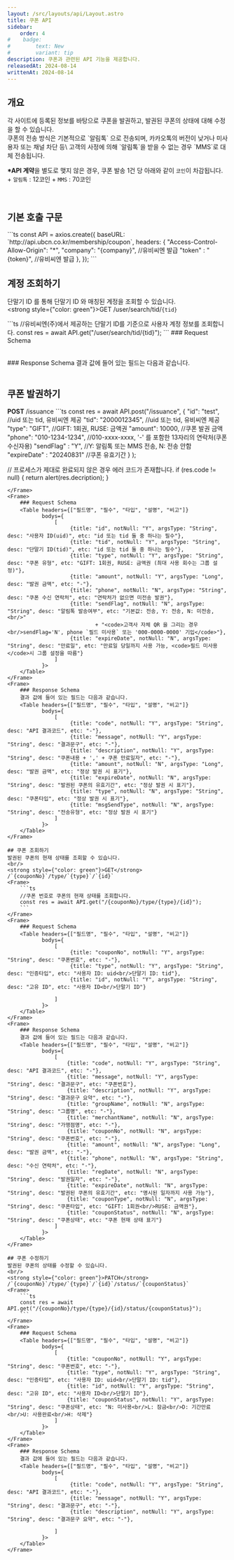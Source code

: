 ```yaml
---
layout: /src/layouts/api/Layout.astro
title: 쿠폰 API
sidebar:
    order: 4
#    badge:
#        text: New
#        variant: tip
description: 쿠폰과 관련된 API 기능을 제공합니다.
releasedAt: 2024-08-14
writtenAt: 2024-08-14
---
```



## 개요
<Frame>
각 사이트에 등록된 정보를 바탕으로 쿠폰을 발권하고, 발권된 쿠폰의 상태에 대해 수정을 할 수 있습니다.
<br/>
쿠폰의 전송 방식은 기본적으로 `알림톡` 으로 전송되며, 카카오톡의 버전이 낮거나 미사용자 또는 채널 차단 등\
고객의 사정에 의해 `알림톡`을 받을 수 없는 경우 `MMS`로 대체 전송됩니다.
<br/>

<strong>*API 계약</strong>을 별도로 맺지 않은 경우, 쿠폰 발송 1건 당 아래와 같이 `코인`이 차감됩니다.
    + `알림톡` : 12코인
    + `MMS` : 70코인
</Frame>
<br/>

## 기본 호출 구문
<Frame>
```ts
const API = axios.create({
    baseURL: `http://api.ubcn.co.kr/membership/coupon`,
    headers: {
        "Access-Control-Allow-Origin": "*",
        "company": "{company}", //유비씨엔 발급
        "token"  : "{token}",     //유비씨엔 발급
    },
});
```
</Frame>

## 계정 조회하기
단말기 ID 를 통해 단말기 ID 와 매칭된 계정을 조회할 수 있습니다.
<br/>
<strong style={"color: green"}>GET</strong> /user/search/tid/`{tid}`
<Frame>
```ts
    //유비씨엔(주)에서 제공하는 단말기 ID를 기준으로 사용자 계정 정보를 조회합니다.
    const res = await API.get("/user/search/tid/{tid}");
```
</Frame>
<Frame>
    ### Request Schema
    <Table headers={["필드명", "필수", "타입", "설명", "비고"]}
           bodys={
               [
                   {title: "tid", notNull: "Y", argsType: "String", desc: "단말기 ID", etc: "-"},
               ]
           }>
    </Table>
</Frame>
<Frame>
    ### Response Schema
    결과 값에 들어 있는 필드는 다음과 같습니다.
    <Table headers={["필드명", "필수", "타입", "설명", "비고"]}
           bodys={
               [
                   {title: "code", notNull: "Y", argsType: "String", desc: "API 결과코드", etc: "-"},
                   {title: "message", notNull: "Y", argsType: "String", desc: "사용자 ID", etc: "-"},
                   {title: "description", notNull: "Y", argsType: "String", desc: "결과문구 요약", etc: "-"},
               ]
           }>
    </Table>
</Frame>


## 쿠폰 발권하기
<Frame>
<strong style={"color: green"}>POST</strong> /issuance
```ts
const res = await API.post("/issuance",
    {
        "id": "test",              //uid 또는 tid, 유비씨엔 제공
        "tid": "2000012345",         //uid 또는 tid, 유비씨엔 제공
        "type": "GIFT",              //GIFT: 1회권, RUSE: 금액권
        "amount": 10000,             //쿠폰 발권 금액
        "phone": "010-1234-1234",    //010-xxxx-xxxx, '-' 를 포함한 13자리의 연락처(쿠폰 수신자용)
        "sendFlag" : "Y",            //Y: 알림톡 또는 MMS 전송, N: 전송 안함
        "expireDate" : "20240831"    //쿠폰 유효기간
    }
);

// 프로세스가 제대로 완료되지 않은 경우 에러 코드가 존재합니다.
if (res.code != null) {
  return alert(res.decription);
}

```
</Frame>
<Frame>
    ### Request Schema
    <Table headers={["필드명", "필수", "타입", "설명", "비고"]}
           bodys={
               [
                    {title: "id", notNull: "Y", argsType: "String", desc: "사용자 ID(uid)", etc: "id 또는 tid 둘 중 하나는 필수"},
                    {title: "tid", notNull: "Y", argsType: "String", desc: "단말기 ID(tid)", etc: "id 또는 tid 둘 중 하나는 필수"},
                    {title: "type", notNull: "Y", argsType: "String", desc: "쿠폰 유형", etc: "GIFT: 1회권, RUSE: 금액권 (최대 사용 회수는 그룹 설정)"},
                    {title: "amount", notNull: "Y", argsType: "Long", desc: "발권 금액", etc: "-"},
                    {title: "phone", notNull: "N", argsType: "String", desc: "쿠폰 수신 연락처", etc: "연락처가 없으면 미전송 발권"},
                    {title: "sendFlag", notNull: "N", argsType: "String", desc: "알림톡 발송여부", etc: "기본값: 전송, Y: 전송, N: 미전송, <br/>"
                            + "<code>고객사 자체 QR 을 그리는 경우 <br/>sendFlag='N', phone `필드 미사용` 또는 '000-0000-0000' 기입</code>"},
                    {title: "expireDate", notNull: "N", argsType: "String", desc: "만료일", etc: "만료일 당일까지 사용 가능, <code>필드 미사용</code>시 그룹 설정을 따름"}
               ]
           }>
    </Table>
</Frame>
<Frame>
    ### Response Schema
    결과 값에 들어 있는 필드는 다음과 같습니다.
    <Table headers={["필드명", "필수", "타입", "설명", "비고"]}
           bodys={
               [
                    {title: "code", notNull: "Y", argsType: "String", desc: "API 결과코드", etc: "-"},
                    {title: "message", notNull: "Y", argsType: "String", desc: "결과문구", etc: "-"},
                    {title: "description", notNull: "Y", argsType: "String", desc: "쿠폰내용 + ',' + 쿠폰 만료일자", etc: "-"},
                    {title: "amount", notNull: "N", argsType: "Long", desc: "발권 금액", etc: "정상 발권 시 표기"},
                    {title: "expireDate", notNull: "N", argsType: "String", desc: "발권된 쿠폰의 유효기간", etc: "정상 발권 시 표기"},
                    {title: "type", notNull: "N", argsType: "String", desc: "쿠폰타입", etc: "정상 발권 시 표기"},
                    {title: "msgSendType", notNull: "N", argsType: "String", desc: "전송유형", etc: "정상 발권 시 표기"}
               ]
           }>
    </Table>
</Frame>

## 쿠폰 조회하기
발권된 쿠폰의 현재 상태를 조회할 수 있습니다.
<br/>
<strong style={"color: green"}>GET</strong> /`{couponNo}`/type/`{type}`/`{id}`
<Frame>
    ```ts
    //쿠폰 번호로 쿠폰의 현재 상태를 조회합니다.
    const res = await API.get("/{couponNo}/type/{type}/{id}");
    ```
</Frame>
<Frame>
    ### Request Schema
    <Table headers={["필드명", "필수", "타입", "설명", "비고"]}
           bodys={
               [
                    {title: "couponNo", notNull: "Y", argsType: "String", desc: "쿠폰번호", etc: "-"},
                    {title: "type", notNull: "Y", argsType: "String", desc: "인증타입", etc: "사용자 ID: uid<br/>단말기 ID: tid"},
                    {title: "id", notNull: "Y", argsType: "String", desc: "고유 ID", etc: "사용자 ID<br/>단말기 ID"}

               ]
           }>
    </Table>
</Frame>
<Frame>
    ### Response Schema
    결과 값에 들어 있는 필드는 다음과 같습니다.
    <Table headers={["필드명", "필수", "타입", "설명", "비고"]}
           bodys={
               [
                   {title: "code", notNull: "Y", argsType: "String", desc: "API 결과코드", etc: "-"},
                   {title: "message", notNull: "Y", argsType: "String", desc: "결과문구", etc: "쿠폰번호"},
                   {title: "description", notNull: "Y", argsType: "String", desc: "결과문구 요약", etc: "-"},
                   {title: "groupName", notNull: "N", argsType: "String", desc: "그룹명", etc: "-"},
                   {title: "merchantName", notNull: "N", argsType: "String", desc: "가맹점명", etc: "-"},
                   {title: "couponNo", notNull: "N", argsType: "String", desc: "쿠폰번호", etc: "-"},
                   {title: "amount", notNull: "N", argsType: "Long", desc: "발권 금액", etc: "-"},
                   {title: "phone", notNull: "N", argsType: "String", desc: "수신 연락처", etc: "-"},
                   {title: "regDate", notNull: "N", argsType: "String", desc: "발권일자", etc: "-"},
                   {title: "expireDate", notNull: "N", argsType: "String", desc: "발권된 쿠폰의 유효기간", etc: "명시된 일자까지 사용 가능"},
                   {title: "couponType", notNull: "N", argsType: "String", desc: "쿠폰타입", etc: "GIFT: 1회권<br/>RUSE: 금액권"},
                   {title: "couponStatus", notNull: "N", argsType: "String", desc: "쿠폰상태", etc: "쿠폰 현재 상태 표기"}
               ]
           }>
    </Table>
</Frame>

## 쿠폰 수정하기
발권된 쿠폰의 상태를 수정할 수 있습니다.
<br/>
<strong style={"color: green"}>PATCH</strong> /`{couponNo}`/type/`{type}`/`{id}`/status/`{couponStatus}`
<Frame>
    ```ts
    const res = await API.get("/{couponNo}/type/{type}/{id}/status/{couponStatus}");
    ```
</Frame>
<Frame>
    ### Request Schema
    <Table headers={["필드명", "필수", "타입", "설명", "비고"]}
           bodys={
               [
                   {title: "couponNo", notNull: "Y", argsType: "String", desc: "쿠폰번호", etc: "-"},
                   {title: "type", notNull: "Y", argsType: "String", desc: "인증타입", etc: "사용자 ID: uid<br/>단말기 ID: tid"},
                   {title: "id", notNull: "Y", argsType: "String", desc: "고유 ID", etc: "사용자 ID<br/>단말기 ID"},
                   {title: "couponStatus", notNull: "Y", argsType: "String", desc: "쿠폰상태", etc: "N: 미사용<br/>L: 잠금<br/>D: 기간만료<br/>U: 사용완료<br/>H: 삭제"}
               ]
           }>
    </Table>
</Frame>
<Frame>
    ### Response Schema
    결과 값에 들어 있는 필드는 다음과 같습니다.
    <Table headers={["필드명", "필수", "타입", "설명", "비고"]}
           bodys={
               [
                    {title: "code", notNull: "Y", argsType: "String", desc: "API 결과코드", etc: "-"},
                    {title: "message", notNull: "Y", argsType: "String", desc: "결과문구", etc: "-"},
                    {title: "description", notNull: "Y", argsType: "String", desc: "결과문구 요약", etc: "-"},

               ]
           }>
    </Table>
</Frame>
